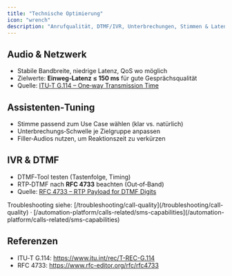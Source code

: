 ```yaml
---
title: "Technische Optimierung"
icon: "wrench"
description: "Anrufqualität, DTMF/IVR, Unterbrechungen, Stimmen & Latenz optimieren"
---
```


## Audio & Netzwerk
- Stabile Bandbreite, niedrige Latenz, QoS wo möglich
- Zielwerte: **Einweg‑Latenz ≤ 150 ms** für gute Gesprächsqualität
- Quelle: [ITU‑T G.114 – One‑way Transmission Time](https://www.itu.int/rec/T-REC-G.114)

## Assistenten‑Tuning
- Stimme passend zum Use Case wählen (klar vs. natürlich)
- Unterbrechungs‑Schwelle je Zielgruppe anpassen
- Filler‑Audios nutzen, um Reaktionszeit zu verkürzen

## IVR & DTMF
- DTMF‑Tool testen (Tastenfolge, Timing)
- RTP‑DTMF nach **RFC 4733** beachten (Out‑of‑Band)
- Quelle: [RFC 4733 – RTP Payload for DTMF Digits](https://www.rfc-editor.org/rfc/rfc4733)

<Info>
Troubleshooting siehe: [/troubleshooting/call-quality](/troubleshooting/call-quality) · [/automation-platform/calls-related/sms-capabilities](/automation-platform/calls-related/sms-capabilities)
</Info>

## Referenzen
- ITU‑T G.114: https://www.itu.int/rec/T-REC-G.114
- RFC 4733: https://www.rfc-editor.org/rfc/rfc4733
